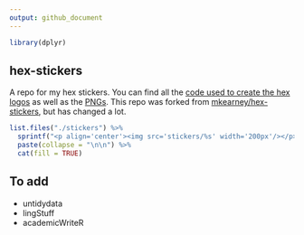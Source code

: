 ```yaml
---
output: github_document
---
```


```r
library(dplyr)
```

## hex-stickers

A repo for my hex stickers. You can find all the [code used to create the hex logos](./scripts) as well as the [PNGs](./stickers). This repo was forked from 
[mkearney/hex-stickers](https://github.com/mkearney/hex-stickers), but has 
changed a lot. 

```r
list.files("./stickers") %>% 
  sprintf("<p align='center'><img src='stickers/%s' width='200px'/></p>", .) %>%
  paste(collapse = "\n\n") %>% 
  cat(fill = TRUE)
```

## To add

- untidydata
- lingStuff
- academicWriteR

